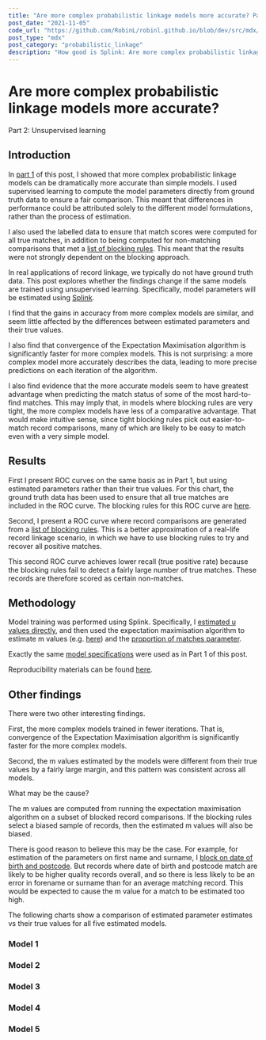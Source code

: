 ```yaml
---
title: "Are more complex probabilistic linkage models more accurate? Part 2, unsupervised learning"
post_date: "2021-11-05"
code_url: "https://github.com/RobinL/robinl.github.io/blob/dev/src/mdx/comparing_splink_models_unsupervised.mdx"
post_type: "mdx"
post_category: "probabilistic_linkage"
description: "How good is Splink: Are more complex probabilistic linkage models more accurate?"
---
```







# Are more complex probabilistic linkage models more accurate?

<Subtitle> Part 2: Unsupervised learning </Subtitle>

## Introduction

In [part 1](https://www.robinlinacre.com/comparing_splink_models/) of this post, I showed that more complex probabilistic linkage models can be dramatically more accurate than simple models. I used supervised learning to compute the model parameters directly from ground truth data to ensure a fair comparison. This meant that differences in performance could be attributed solely to the different model formulations, rather than the process of estimation.

I also used the labelled data to ensure that match scores were computed for all true matches, in addition to being computed for non-matching comparisons that met a [list of blocking rules](https://github.com/moj-analytical-services/splink_synthetic_data_performance_comparisons/blob/8daa5dbddae7079c2569609a00c57fd0c7c60559/model_training/person/uk_citizens_max_groupsize_20/compare_models/00_estimate_m_u/glue_py_resources/splink_settings.py#L52). This meant that the results were not strongly dependent on the blocking approach.

In real applications of record linkage, we typically do not have ground truth data. This post explores whether the findings change if the same models are trained using unsupervised learning. Specifically, model parameters will be estimated using [Splink](https://github.com/moj-analytical-services/splink).

I find that the gains in accuracy from more complex models are similar, and seem little affected by the differences between estimated parameters and their true values.

I also find that convergence of the Expectation Maximisation algorithm is significantly faster for more complex models. This is not surprising: a more complex model more accurately describes the data, leading to more precise predictions on each iteration of the algorithm.

I also find evidence that the more accurate models seem to have greatest advantage when predicting the match status of some of the most hard-to-find matches. This may imply that, in models where blocking rules are very tight, the more complex models have less of a comparative advantage. That would make intuitive sense, since tight blocking rules pick out easier-to-match record comparisons, many of which are likely to be easy to match even with a very simple model.

## Results

First I present ROC curves on the same basis as in Part 1, but using estimated parameters rather than their true values. For this chart, the ground truth data has been used to ensure that all true matches are included in the ROC curve. The blocking rules for this ROC curve are [here](https://github.com/moj-analytical-services/splink_synthetic_data_performance_comparisons/blob/8daa5dbddae7079c2569609a00c57fd0c7c60559/model_training/person/uk_citizens_max_groupsize_20/compare_models/00_estimate_m_u/glue_py_resources/splink_settings.py#L52).

<VegaLite spec={roc_comparison_cluster} />

Second, I present a ROC curve where record comparisons are generated from a [list of blocking rules](https://github.com/moj-analytical-services/splink_synthetic_data_performance_comparisons/blob/657785f786d5e6ae532a8da221cc0fbab2f2b017/model_training/person/uk_citizens_max_groupsize_20/compare_trained_models/03_combine_blocks/job.py#L113). This is a better approximation of a real-life record linkage scenario, in which we have to use blocking rules to try and recover all positive matches.

<VegaLite spec={roc_comparison_no_cluster} />

This second ROC curve achieves lower recall (true positive rate) because the blocking rules fail to detect a fairly large number of true matches. These records are therefore scored as certain non-matches.

## Methodology

Model training was performed using Splink. Specifically, I [estimated u values directly](https://github.com/moj-analytical-services/splink_synthetic_data_performance_comparisons/blob/61d17078fbf705f9d5c6e848efd6c50f4a5008e5/model_training/person/uk_citizens_max_groupsize_20/compare_trained_models/00_estimate_u/job.py#L121), and then used the expectation maximisation algorithm to estimate m values (e.g. [here](https://github.com/moj-analytical-services/splink_synthetic_data_performance_comparisons/blob/61d17078fbf705f9d5c6e848efd6c50f4a5008e5/model_training/person/uk_citizens_max_groupsize_20/compare_trained_models/01_block_postcode_dob/job.py#L133)) and the [proportion of matches parameter](https://github.com/moj-analytical-services/splink_synthetic_data_performance_comparisons/blob/61d17078fbf705f9d5c6e848efd6c50f4a5008e5/model_training/person/uk_citizens_max_groupsize_20/compare_trained_models/03_combine_blocks/job.py#L109).

Exactly the same [model specifications](https://github.com/moj-analytical-services/splink_synthetic_data_performance_comparisons/blob/61d17078fbf705f9d5c6e848efd6c50f4a5008e5/model_training/person/uk_citizens_max_groupsize_20/compare_trained_models/00_estimate_u/glue_py_resources/splink_settings.py#L62) were used as in Part 1 of this post.

Reproducibility materials can be found [here](https://github.com/moj-analytical-services/splink_synthetic_data_performance_comparisons/releases/tag/v0.4).

## Other findings

There were two other interesting findings.

First, the more complex models trained in fewer iterations. That is, convergence of the Expectation Maximisation algorithm is significantly faster for the more complex models.

<VegaLite spec={iterations} />

Second, the m values estimated by the models were different from their true values by a fairly large margin, and this pattern was consistent across all models.

What may be the cause?

The m values are computed from running the expectation maximisation algorithm on a subset of blocked record comparisons. If the blocking rules select a biased sample of records, then the estimated m values will also be biased.

There is good reason to believe this may be the case. For example, for estimation of the parameters on first name and surname, I [block on date of birth and postcode](https://github.com/moj-analytical-services/splink_synthetic_data_performance_comparisons/blob/61d17078fbf705f9d5c6e848efd6c50f4a5008e5/model_training/person/uk_citizens_max_groupsize_20/compare_trained_models/01_block_postcode_dob/job.py#L107). But records where date of birth and postcode match are likely to be higher quality records overall, and so there is less likely to be an error in forename or surname than for an average matching record. This would be expected to cause the m value for a match to be estimated too high.

The following charts show a comparison of estimated parameter estimates vs their true values for all five estimated models.

### Model 1

<VegaLite spec={comp_1} />

### Model 2

<VegaLite spec={comp_2} />

### Model 3

<VegaLite spec={comp_3} />

### Model 4

<VegaLite spec={comp_4} />

### Model 5

<VegaLite spec={comp_5} />